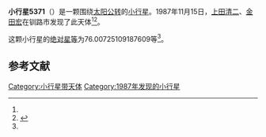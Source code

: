 {{Infobox planet
| bgcolour = #FFFFC0
| name = 5371
| symbol = 
| image = 
| caption = 
| discovery = yes
| discovery_ref = 
| discoverer = [[上田清二|上田清二]]、[[金田宏|金田宏]]
| discovery_site = [[钏路市|钏路市]] 
| discovered = 1987年11月15日
| designations = yes
| mp_name = 
| named_after = 
| alt_names = 1987 VG1/ 1976 YA5 / 1980 NF / 1981 UE13
| mp_category = [[主带小行星|主带小行星]]
| orbit_ref = <ref name="a">[http://ssd.jpl.nasa.gov/sbdb.cgi?sstr=5371 5371] {{Wayback|url=http://ssd.jpl.nasa.gov/sbdb.cgi?sstr=5371 |date=20201124020515 }}，小行星數據庫瀏覽器（JPL Small-Body Database Browser）－[[美国国家航空航天局|美国国家航空航天局]]喷气推进实验室</ref>
| epoch = 2456400.5 (2013年4月18日更新)
| aphelion = {{convert|3.484238646310821|AU|km|3|abbr=on|lk=out}}
| perihelion = {{convert|2.84715894036452|AU|km|3|abbr=on}}
| semimajor = {{convert|3.165698793337671|AU|km|3|abbr=on}}
| eccentricity = 0.100622287
| period = 2057.324571 [[日|日]]<br />5.63[[儒略年|儒略年]]
| avg_speed = 
| inclination = 9.58725859776281
| asc_node = 262.4945166700151
| mean_anomaly = 
| arg_peri = 76.00725109187609
| satellites = 
| physical_characteristics = yes
| dimensions = 
| mass = 
| density = 
| surface_grav = 
| escape_velocity = 
| sidereal_day = 
| axial_tilt = 
| pole_ecliptic_lat = 
| pole_ecliptic_lon = 
| albedo = 
| temperatures= 
| temp_name1 = 
| mean_temp_1 = 
| max_temp_1 = 
| temp_name2 = 
| max_temp_2 = 
| spectral_type = 
| abs_magnitude = 76.00725109187609
}}

'''小行星5371'''（{{lang-en|5371}}）是一颗围绕[[太阳|太阳]][[公转|公转]]的[[小行星|小行星]]。1987年11月15日，[[上田清二|上田清二]]、[[金田宏|金田宏]]在钏路市发现了此天体<ref name="a" /><ref>{{cite news|title=小行星列表|url=http://cfa-www.harvard.edu/iau/lists/NumberedMPs.txt|accessdate=2013-07-08|newspaper=哈佛大学|archive-date=2008-05-17|archive-url=https://web.archive.org/web/20080517010638/http://cfa-www.harvard.edu/iau/lists/NumberedMPs.txt|dead-url=no}}</ref>。

这颗小行星的[[绝对星等|绝对星等]]为76.00725109187609等<ref name="a" />。

==参考文献==
{{reflist}}
{{Minor Planet Number|[[小行星5370|小行星5370]]|[[小行星5372|小行星5372]]}}

{{小天体}}

[[Category:小行星带天体|Category:小行星带天体]]
[[Category:1987年发现的小行星|Category:1987年发现的小行星]]

{{asteroid-stub}}